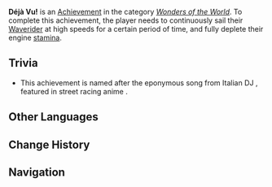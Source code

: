 {{Achievement Infobox
|title        = 
|id           = 81078
|order id     = 1079
|category     = Wonders of the World
|description  = Continuously sail your [[Waverider]] at high speeds for a certain period of time.
|requirements = 
|primogems    = 5
|tracking     = 
|hidden       = 1
|topic        = Waverider
|type         = Exploration
}}
'''Déjà Vu!''' is an [[Achievement]] in the category ''[[Wonders of the World]]''. To complete this achievement, the player needs to continuously sail their [[Waverider]] at high speeds for a certain period of time, and fully deplete their engine [[stamina]].

==Trivia==
* This achievement is named after the eponymous {{w|Eurobeat}} song from Italian DJ {{w|Dave Rodgers}}, featured in street racing anime {{w|Initial D}}.
<!--
==Video Guides==
{{EVT
|video1   = 
|caption1 = 
}}
-->
==Other Languages==
{{Other Languages
|en      = Déjà Vu!
|zhs     = Deja Vu!
|zht     = Deja Vu!
|ja      = Deja Vu!
|ko      = Deja Vu!
|es      = ¡Déjà vu!
|fr      = Déjà vu !
|ru      = Дежавю!
|th      = เดจาวู!
|th_rm   = Decha Wu!
|vi      = Deja Vu!
|de      = Déjà-vu!
|id      = Déjà Vu!
|pt      = Déjà Vu!
}}

==Change History==
{{Change History|1.6}}
<!--
==References==
{{Reflist}}
-->
==Navigation==
{{Achievement Navbox|Wonders of the World|Exploration}}